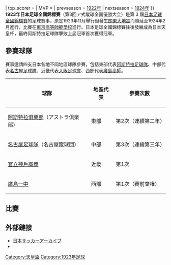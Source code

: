 {{國內足球盃賽賽季
| event_name   = 第3回ア式蹴球全国優勝大会
| year         = 1923年
| country      = {{JPN}}
| num_season   = 3
| title_holder = 
| result_th    = 
| dates        = 1924年2月2日至3日
| num_teams    = 4
| venues       = 
| champions     = [[阿斯特拉俱樂部|阿斯特拉俱樂部]]
| count        = 1
| runner-up    = [[名古屋足球隊|名古屋足球隊]]
| matches      = 2
| goals        = 8
| attendance   = {{#expr:}}
| top_scorer   = 
| MVP          = 
| prevseason   = [[1922年日本足球全國錦標賽|1922年]]
| nextseason   = [[1924年日本足球全國錦標賽|1924年]]
}}
'''1923年日本足球全國錦標賽'''（<span lang="ja">第3回ア式蹴球全国優勝大会</span>）是第 3 屆[[天皇杯|日本足球全國錦標賽]]的足球賽事，原定1923年11月舉行但發生[[關東大地震|關東大地震]]而順延至1924年2月進行，比賽在[[東京高等師範學校|東京高等師範學校]]進行。日本足球全國錦標賽往後發展成為日本天皇杯，最終阿斯特拉足球隊擊敗上屆冠軍首次獲得冠軍。

==參賽球隊==
賽事邀請四支日本各地不同地區球隊參賽，包括東部代表[[阿斯特拉足球隊|阿斯特拉足球隊]]、中部代表[[名古屋足球隊|名古屋足球隊]]、近畿代表[[大阪足球會|大阪足球會]]、西部代表[[廣島高師|廣島高師]]。
{| class="wikitable" style="text-align: center" border="1"
|-
! 球隊
! 地區代表
! 參賽次數
|-
| align=left|[[阿斯特拉俱樂部|阿斯特拉俱樂部]]（<span lang="ja">アストラ倶楽部</span>） || 東部 || 第2次（連續第二年）
|-
| align=left|[[名古屋足球隊|名古屋足球隊]]（<span lang="ja">名古屋蹴球団</span>） || 中部 || 第3次（連續第三年）
|-
| align=left|[[官立神戶高商|官立神戶高商]]|| 近畿 ||第1次
|-
| align=left|[[廣島一中|廣島一中]]|| 西部 ||第1次（賽前棄権）
|}

==比賽==
{{Round4
|FS = 85%
|W1 = 13em
|W2 = 3em
<!--準決勝-->
|1924年2月2日（加時）
|神戶高商|2
|'''名古屋足球隊'''|3
|
|廣島一中（棄權）|
|'''阿斯特拉俱樂部'''|
<!--決勝-->
|1924年2月3日
|名古屋足球隊|1
|阿斯特拉足球隊|2
}}

==外部鏈接==
* [http://archive.footballjapan.jp/user/scripts/user/history.php?year=1924 日本サッカーアーカイブ] {{Wayback|url=http://archive.footballjapan.jp/user/scripts/user/history.php?year=1924 |date=20090802211531 }}
* {{Wayback|url=http://www1.nhk.or.jp/sports/tennouhai/his/empcup_bdf_hisde03.html |title=NHKによる紹介 |date=20101013224945}}

[[Category:天皇盃|Category:天皇盃]]
[[Category:1923年足球|Category:1923年足球]]